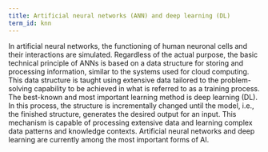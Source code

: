 ```yaml
---
title: Artificial neural networks (ANN) and deep learning (DL)
term_id: knn
---
```


In artificial neural networks, the functioning of human neuronal cells and their interactions are simulated. Regardless of the actual purpose, the basic technical principle of ANNs is based on a data structure for storing and processing information, similar to the systems used for cloud computing. This data structure is taught using extensive data tailored to the problem-solving capability to be achieved in what is referred to as a training process. The best-known and most important learning method is deep learning (DL). In this process, the structure is incrementally changed until the model, i.e., the finished structure, generates the desired output for an input. This mechanism is capable of processing extensive data and learning complex data patterns and knowledge contexts. Artificial neural networks and deep learning are currently among the most important forms of AI.
